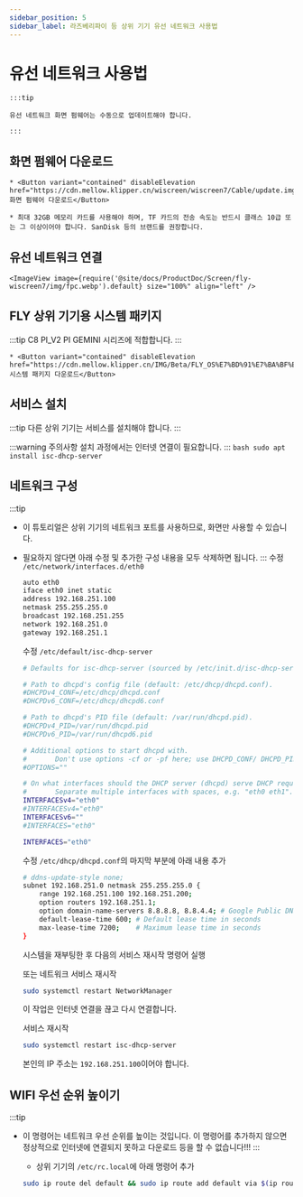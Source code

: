 ```yaml
---
sidebar_position: 5
sidebar_label: 라즈베리파이 등 상위 기기 유선 네트워크 사용법
---
```


# 유선 네트워크 사용법

    :::tip

    유선 네트워크 화면 펌웨어는 수동으로 업데이트해야 합니다.

    :::

## 화면 펌웨어 다운로드

    * <Button variant="contained" disableElevation href="https://cdn.mellow.klipper.cn/wiscreen/wiscreen7/Cable/update.img">화면 펌웨어 다운로드</Button>

    * 최대 32GB 메모리 카드를 사용해야 하며, TF 카드의 전송 속도는 반드시 클래스 10급 또는 그 이상이어야 합니다. SanDisk 등의 브랜드를 권장합니다.


## 유선 네트워크 연결

    <ImageView image={require('@site/docs/ProductDoc/Screen/fly-wiscreen7/img/fpc.webp').default} size="100%" align="left" />


## FLY 상위 기기용 시스템 패키지

:::tip
C8 PI_V2 PI GEMINI 시리즈에 적합합니다.
:::

    * <Button variant="contained" disableElevation href="https://cdn.mellow.klipper.cn/IMG/Beta/FLY_OS%E7%BD%91%E7%BA%BF%E5%B1%8F%E7%B3%BB%E7%BB%9F.img.xz">시스템 패키지 다운로드</Button>


## 서비스 설치

:::tip
다른 상위 기기는 서비스를 설치해야 합니다.
:::

:::warning 주의사항
설치 과정에서는 인터넷 연결이 필요합니다.
:::
    ```bash
    sudo apt install isc-dhcp-server
    ```


## 네트워크 구성

:::tip
* 이 튜토리얼은 상위 기기의 네트워크 포트를 사용하므로, 화면만 사용할 수 있습니다.
* 필요하지 않다면 아래 수정 및 추가한 구성 내용을 모두 삭제하면 됩니다.
:::
    수정 `/etc/network/interfaces.d/eth0`

    ```bash
    auto eth0
    iface eth0 inet static
    address 192.168.251.100
    netmask 255.255.255.0
    broadcast 192.168.251.255
    network 192.168.251.0
    gateway 192.168.251.1
    ```

    수정 `/etc/default/isc-dhcp-server`

    ```bash
    # Defaults for isc-dhcp-server (sourced by /etc/init.d/isc-dhcp-server)

    # Path to dhcpd's config file (default: /etc/dhcp/dhcpd.conf).
    #DHCPDv4_CONF=/etc/dhcp/dhcpd.conf
    #DHCPDv6_CONF=/etc/dhcp/dhcpd6.conf

    # Path to dhcpd's PID file (default: /var/run/dhcpd.pid).
    #DHCPDv4_PID=/var/run/dhcpd.pid
    #DHCPDv6_PID=/var/run/dhcpd6.pid

    # Additional options to start dhcpd with.
    #       Don't use options -cf or -pf here; use DHCPD_CONF/ DHCPD_PID instead
    #OPTIONS=""

    # On what interfaces should the DHCP server (dhcpd) serve DHCP requests?
    #       Separate multiple interfaces with spaces, e.g. "eth0 eth1".
    INTERFACESv4="eth0"
    #INTERFACESv4="eth0"
    INTERFACESv6=""
    #INTERFACES="eth0"

    INTERFACES="eth0"
    ```

    수정 `/etc/dhcp/dhcpd.conf`의 마지막 부분에 아래 내용 추가

    ```bash
    # ddns-update-style none;
    subnet 192.168.251.0 netmask 255.255.255.0 {
        range 192.168.251.100 192.168.251.200;
        option routers 192.168.251.1;
        option domain-name-servers 8.8.8.8, 8.8.4.4; # Google Public DNS as an example
        default-lease-time 600; # Default lease time in seconds
        max-lease-time 7200;    # Maximum lease time in seconds
    }
    ```

    시스템을 재부팅한 후 다음의 서비스 재시작 명령어 실행

    또는 네트워크 서비스 재시작

    ```bash
    sudo systemctl restart NetworkManager
    ```

    이 작업은 인터넷 연결을 끊고 다시 연결합니다.

    서비스 재시작

    ```bash
    sudo systemctl restart isc-dhcp-server
    ```

    본인의 IP 주소는 `192.168.251.100`이어야 합니다.


## WIFI 우선 순위 높이기

:::tip
* 이 명령어는 네트워크 우선 순위를 높이는 것입니다. 이 명령어를 추가하지 않으면 정상적으로 인터넷에 연결되지 못하고 다운로드 등을 할 수 없습니다!!!
:::
    * 상위 기기의 `/etc/rc.local`에 아래 명령어 추가

    ```bash
    sudo ip route del default && sudo ip route add default via $(ip route show dev wlan0 | grep 'default via' | awk 'NR==1 {print $3}') dev wlan0
    ```